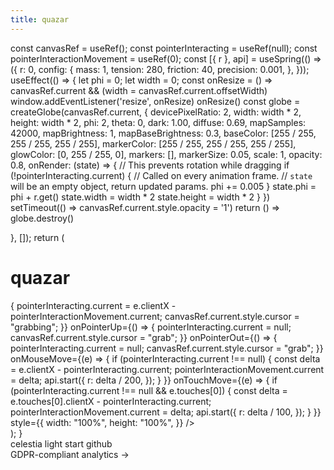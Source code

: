 ```yaml
---
title: quazar
---
```


 
  const canvasRef = useRef();
  const pointerInteracting = useRef(null);
  const pointerInteractionMovement = useRef(0);
  const [{ r }, api] = useSpring(() => ({
    r: 0,
    config: {
      mass: 1,
      tension: 280,
      friction: 40,
      precision: 0.001,
    },
  }));
  useEffect(() => {
    let phi = 0;
    let width = 0;
    const onResize = () => canvasRef.current && (width = canvasRef.current.offsetWidth)
    window.addEventListener('resize', onResize)
    onResize()
    const globe = createGlobe(canvasRef.current, {
      devicePixelRatio: 2,
      width: width * 2,
      height: width * 2,
      phi: 2,
      theta: 0,
      dark: 1.00,
      diffuse: 0.69,
      mapSamples: 42000,
      mapBrightness: 1,
      mapBaseBrightness: 0.3,
      baseColor: [255 / 255, 255 / 255, 255 / 255],
      markerColor: [255 / 255, 255 / 255, 255 / 255],
      glowColor: [0, 255 / 255, 0],
      markers: [],
      markerSize: 0.05,
      scale: 1,
      opacity: 0.8,
      onRender: (state) => {
        // This prevents rotation while dragging
        if (!pointerInteracting.current) {
          // Called on every animation frame.
          // `state` will be an empty object, return updated params.
          phi += 0.005
        } 
        state.phi = phi + r.get()
        state.width = width * 2
        state.height = width * 2
      }
    })
    setTimeout(() => canvasRef.current.style.opacity = '1')
    return () => globe.destroy()

}, []);
return (

<div
  className="canvas-container"
  style={{
    width: "100%",
    maxWidth: 600,
    aspectRatio: 1,
    marginRight: "auto",
    marginLeft: "auto",
    position: "relative",
  }}
>
  <div
    style={{
      width: "100%",
      fontWeight: 900,
      top: "50%",
      transform: "translateY(-50%)",
      zIndex: 1,
      textAlign: "center",
      color: "#ffffff",
      pointerEvents: "none",
      userSelect: "none",
      position: "absolute",
      mixBlendMode: "screen",
    }}
  >
    <h1
      style={{
        fontSize: "min(9vw,3.2em)",
        letterSpacing: ".2em",
        textIndent: ".2em",
        margin: "auto",
        opacity: 1,
        zIndex: -1,
      }}
      className="title"
    >
      quazar
    </h1>
    <span style={{ fontSize: "1.3em", zIndex: -1 }}>
      <Text />
    </span>
  </div>
  <canvas
    ref={canvasRef}
    onPointerDown={(e) => {
      pointerInteracting.current =
        e.clientX - pointerInteractionMovement.current;
      canvasRef.current.style.cursor = "grabbing";
    }}
    onPointerUp={() => {
      pointerInteracting.current = null;
      canvasRef.current.style.cursor = "grab";
    }}
    onPointerOut={() => {
      pointerInteracting.current = null;
      canvasRef.current.style.cursor = "grab";
    }}
    onMouseMove={(e) => {
      if (pointerInteracting.current !== null) {
        const delta = e.clientX - pointerInteracting.current;
        pointerInteractionMovement.current = delta;
        api.start({
          r: delta / 200,
        });
      }
    }}
    onTouchMove={(e) => {
      if (pointerInteracting.current !== null && e.touches[0]) {
        const delta = e.touches[0].clientX - pointerInteracting.current;
        pointerInteractionMovement.current = delta;
        api.start({
          r: delta / 100,
        });
      }
    }}
    style={{
      width: "100%",
      height: "100%",
    }}
  />
</div>
); }

<Cobe />


<div style={{ textAlign: "center" }}>
  <div className="cta-container">
     <Link href="/intro" className="cta">
      celestia light start
    </Link>
    <Link className="cta" href="https://www.github.com/jcstein/node-app">
      github
    </Link>
 </div>
    <div style={{ marginTop: "2rem" }} />
    <Link
      href="https://plausible.io/quazarapp.xyz"
      target="_blank"
      style={{
        textDecoration: "underline",
        color: "inherit",
        opacity: 0.5,
        fontSize: 14,
      }}
    >
      GDPR-compliant analytics →
    </Link>
</div>

<style jsx global>{`
  @media only screen and (min-width: 600px) {
    .canvas-container {
      margin-top: 0px;
    }
  }
  @media only screen and (min-width: 900px) {
    .canvas-container {
      margin-top: calc(50vh - 50%);
    }
  }
  @media only screen and (min-width: 1200px) {
    .canvas-container {
      margin-top: calc(50vh - 50%);
    }
  }
  @media only screen and (min-width: 1536px) {
    .canvas-container {
      margin-top: calc(50vh - 50%);
    }
  }
  .nav {
    display: none;
  }
  .nextra-nav-container {
    display: none;
  }
  footer {
    display: none;
  }
  body {
    background: linear-gradient(
      180deg,
      hsla(0, 0%, 100%, 0) 0,
      #fff min(110vw, 800px)
    ),
  }
  .dark body {
    background: linear-gradient(to bottom, #000000 0%, #000000 100%);
    fixed repeating-radial-gradient(circle at 50% min(calc(50vw + 3.5rem), calc(300px + 5rem)), #050505 0, #000 40px, transparent 50px);
  }
  .cta {
  color: #333;
  font-size: 1.2rem;
  font-weight: 700;
  padding: 0.4rem 1rem;
  border-radius: 7px;
  text-decoration: none;
  user-select: none;
  box-shadow: 0 5px 50px rgba(0, 0, 0, 0);
  transition: all 0.4s ease;
  outline: none !important;
  }
  .cta-container {
  display: inline-flex;
  justify-content: center;
  }
  .cta-container:hover .cta {
    color: #999;
  }
  .cta-container .cta:hover {
    color: #000;
    box-shadow: 0 0 0 #efefef, 0 0 100px #efefef inset;
    outline: none;
  }
  .cta-container .cta:active {
    color: #000;
    box-shadow: 0 0 0 #efefef, 0 0 100px #ddd inset;
    outline: none;
  }
  .dark .cta {
  color: #ccc;
  }
  .dark .cta-container:hover .cta {
    color: #777;
  }
  .dark .cta-container .cta:hover {
    color: #fff;
    box-shadow: 0 0 0 #333, 0 0 100px #333 inset;
  }
  .dark .cta-container .cta:active {
    color: #fff;
    box-shadow: 0 0 0 #333, 0 0 100px #444 inset;
  }
`}</style>
